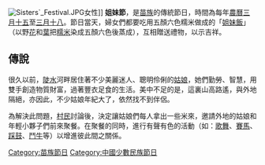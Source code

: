 {{中国国家级非物质文化遗产 
|名称 = 苗族姊妹节
|序号 = 470
|编号项目 = Ⅹ—22
|图片 =
|分类 =民俗
|申报地区或单位 = [[贵州省|贵州省]][[台江县|台江县]]
|登录时间 = 2006年
|省区市 = 贵州
}}
[[File:Sisters`_Festival.JPG|right]]女性]]
'''姐妹節'''，是[[苗族|苗族]]的傳統節日，時間為每年[[農曆|農曆]][[三月十五|三月十五]]至[[三月十八|三月十八]]。節日當天，婦女們都要吃用五顏六色糯米做成的「[[姐妹飯|姐妹飯]]」（以野[[花|花]]和[[葉|葉]]把[[糯米|糯米]]染成五顏六色後蒸成），互相贈送禮物，以示吉祥。

== 傳說 ==
很久以前，[[陡水|陡水]]河畔居住著不少美麗迷人、聰明伶俐的[[姑娘|姑娘]]，她們勤勞、智慧，用雙手創造物質財富，過著豐衣足食的生活。美中不足的是，這裏山高路遙，與外地隔絕，亦因此，不少姑娘年紀大了，依然找不到伴侶。

為解決此問題，[[村民|村民]]討論後，決定讓姑娘們每人拿出一些米來，邀請外地的姑娘和年輕小夥子們前來聚餐。在聚餐的同時，進行有聲有色的活動（如：[[歌舞|歌舞]]、[[賽馬|賽馬]]、[[踩鼓|踩鼓]]、[[鬥牛|鬥牛]]等）以增進彼此間之關係。

[[Category:苗族節日|Category:苗族節日]]
[[Category:中國少數民族節日|Category:中國少數民族節日]]